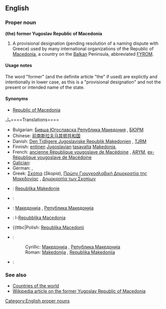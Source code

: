 ==English==

===Proper noun===
'''(the) former Yugoslav Republic of Macedonia'''

# A provisional designation (pending resolution of a naming dispute with Greece) used by many international organizations of the Republic of [[Macedonia]], a country on the [[Balkan]] Peninsula, abbreviated [[FYROM]].

====Usage notes====

The word "former" (and the definite article "the" if used) are explictly and intentionally in lower case, as this is a "provisional designation" and not the present or intended name of the state.

====Synonyms====
* [[Republic of Macedonia]]

يݣ====Translations====
{{trans-top|provisional designation used of the Republic of Macedonia}}
* Bulgarian: [[Бивша Югославска Република Македония]] {{f}}, [[БЮРМ]]
* Chinese: [[前南斯拉夫马其顿共和国]]
* Danish: [[Den Tidligere Jugoslaviske Republik Makedonien]] {{c}}, [[TJRM]]
* Finnish: [[entinen]] [[Jugoslavia|Jugoslavian]] [[tasavalta]] [[Makedonia]], {{t|fi|EJTM}}
* French: [[ancienne République yougoslave de Macédoine]] {{f}}, [[ARYM]], [[ex-République yougoslave de Macédoine]] {{f}}
* [[Galician]]: {{t|gl| Antiga República Iugoslava da Macedonia|f|xs=Galician}}
* German: {{t+|de|Ehemalige Jugoslawische Republik Mazedonien|f}}, {{t-|de|EJRM}}
* Greek: [[Σκόπια]] (''Skopia''), [[Πρώην Γιουγκοσλαβική Δημοκρατία της Μακεδονίας]] {{f}}, [[Δημοκρατία των Σκοπίων]] {{f}}
{{trans-mid}}
{{trans-bottom}}

{{checktrans-top}}
<!-- These should probably be under the entry "Republic of Macedonia" as they do not contain the word "former" -->
* {{ttbc|Czech}}: [[Republika Makedonie]]
* {{ttbc|Dutch}}: {{t-|nl|Republiek Macedonië}}
* {{ttbc|Macedonian}}: [[Македонија#Macedonian|Македонија]] {{f}}, [[Република Македонија#Macedonian|Република Македонија]] {{f}}
* {{ttbc|Maltese}}: l-[[Repubblika Maċedonja]]
* {{ttbc|Polish: [[Republika Macedonii]] {{f}}
* {{ttbc|Serbo-Croatian}}:
*: Cyrillic: [[Македонија#Serbian|Македонија]] {{f}}, [[Република Македонија#Serbian|Република Македонија]] {{f}}
*: Roman: [[Makedonija#Serbian|Makedonija]] {{f}}, [[Republika Makedonija#Serbian|Republika Makedonija]] {{f}}
* {{ttbc|Turkish}}: {{t+|tr|Makedonya}}
{{trans-bottom}}

===See also===
* [[Appendix:Countries of the world|Countries of the world]]
* [[w:Republic_of_Macedonia|Wikipedia article on the former Yugoslav Republic of Macedonia]]

[[Category:English proper nouns]]